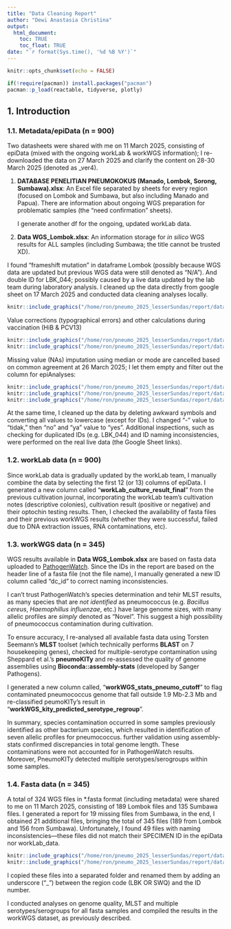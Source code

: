 ```yaml
---
title: "Data Cleaning Report"
author: "Dewi Anastasia Christina"
output: 
  html_document:
    toc: TRUE
    toc_float: TRUE
date: "`r format(Sys.time(), '%d %B %Y')`"
---
```


```r
knitr::opts_chunk$set(echo = FALSE)

if(!require(pacman)) install.packages("pacman")
pacman::p_load(reactable, tidyverse, plotly)

```

## 1. Introduction

### 1.1. Metadata/epiData (n = 900)

Two datasheets were shared with me on 11 March 2025, consisting of epiData (mixed with the ongoing workLab & workWGS information); I re-downloaded the data on 27 March 2025 and clarify the content on 28-30 March 2025 (denoted as \_ver4).

1.  **DATABASE PENELITIAN PNEUMOKOKUS (Manado, Lombok, Sorong, Sumbawa).xlsx**: An Excel file separated by sheets for every region (focused on Lombok and Sumbawa, but also including Manado and Papua). There are information about ongoing WGS preparation for problematic samples (the "need confirmation" sheets).

    I generate another df for the ongoing, updated workLab data.

2.  **Data WGS_Lombok.xlsx**: An information storage for *in silico* WGS results for ALL samples (including Sumbawa; the title cannot be trusted XD).

I found "frameshift mutation" in dataframe Lombok (possibly because WGS data are updated but previous WGS data were still denoted as "N/A"). And double ID for LBK_044; possibly caused by a live data updated by the lab team during laboratory analysis. I cleaned up the data directly from google sheet on 17 March 2025 and conducted data cleaning analyses locally.

```r
knitr::include_graphics("/home/ron/pneumo_2025_lesserSundas/report/data_cleaning_pictures/Screenshot from 2025-03-17 12-41-09.png")
```

Value corrections (typographical errors) and other calculations during vaccination (HiB & PCV13)

```r
knitr::include_graphics("/home/ron/pneumo_2025_lesserSundas/report/data_cleaning_pictures/Screenshot from 2025-03-24 10-35-33.png")
knitr::include_graphics("/home/ron/pneumo_2025_lesserSundas/report/data_cleaning_pictures/Screenshot from 2025-03-24 10-37-38.png")
```

Missing value (NAs) imputation using median or mode are cancelled based on common agreement at 26 March 2025; I let them empty and filter out the column for epiAnalyses:

```r
knitr::include_graphics("/home/ron/pneumo_2025_lesserSundas/report/data_cleaning_pictures/Screenshot from 2025-03-23 13-18-10.png")
knitr::include_graphics("/home/ron/pneumo_2025_lesserSundas/report/data_cleaning_pictures/Screenshot from 2025-03-23 13-27-18.png")
knitr::include_graphics("/home/ron/pneumo_2025_lesserSundas/report/data_cleaning_pictures/Screenshot from 2025-03-23 13-27-37.png")
```

At the same time, I cleaned up the data by deleting awkward symbols and converting all values to lowercase (except for IDs). I changed "-" value to "tidak," then "no" and "ya" value to "yes". Additional inspections, such as checking for duplicated IDs (e.g. LBK_044) and ID naming inconsistencies, were performed on the real live data (the Google Sheet links).

### 1.2. workLab data (n = 900)

Since workLab data is gradually updated by the workLab team, I manually combine the data by selecting the first 12 (or 13) columns of epiData. I generated a new column called "**workLab_culture_result_final**" from the previous cultivation journal, incorporating the workLab team's cultivation notes (descriptive colonies), cultivation result (positive or negative) and their optochin testing results. Then, I checked the availability of fasta files and their previous workWGS results (whether they were successful, failed due to DNA extraction issues, RNA contaminations, etc).

### 1.3. workWGS data (n = 345)

WGS results available in **Data WGS_Lombok.xlsx** are based on fasta data uploaded to [PathogenWatch](https://pathogen.watch/). Since the IDs in the report are based on the header line of a fasta file (not the file name), I manually generated a new ID column called "dc_id" to correct naming inconsistencies.

I can't trust PathogenWatch's species determination and tehir MLST results, as many species that are *not identified* as pneumococcus (e.g. *Bacillus cereus*, *Haemophillus influenzae*, etc.) have large genome sizes, with many allelic profiles are *simply* denoted as "Novel". This suggest a high possibility of pneumococcus contamination during cultivation.

To ensure accuracy, I re-analysed all available fasta data using Torsten Seemann's **MLST** toolset (which technically performs **BLAST** on 7 housekeeping genes), checked for multiple-serotype contamination using Sheppard et al.'s **pneumoKITy** and re-assessed the quality of genome assemblies using **Bioconda::assembly-stats** (developed by Sanger Pathogens).

I generated a new column called, "**workWGS_stats_pneumo_cutoff**" to flag contaminated pneumococcus genome that fall outside 1.9 Mb-2.3 Mb and re-classified peumoKITy's result in "**workWGS_kity_predicted_serotype_regroup**".

In summary, species contamination occurred in some samples previously identified as other bacterium species, which resulted in identification of seven allelic profiles for pneumococcus. further validation using assembly-stats confirmed discrepancies in total genome length. These contaminations were not accounted for in PathogenWatch results. Moreover, PneumoKITy detected multiple serotypes/serogroups within some samples.

### 1.4. Fasta data (n = 345)

A total of 324 WGS files in \*.fasta format (including metadata) were shared to me on 11 March 2025, consisting of 189 Lombok files and 135 Sumbawa files. I generated a report for 19 missing files from Sumbawa, in the end, I obtained 21 additional files, bringing the total of 345 files (189 from Lombok and 156 from Sumbawa). Unfortunately, I found 49 files with naming inconsistencies—these files did not match their SPECIMEN ID in the epiData nor workLab_data.

```r
knitr::include_graphics("/home/ron/pneumo_2025_lesserSundas/report/data_cleaning_pictures/Screenshot from 2025-03-12 11-40-20.png")
knitr::include_graphics("/home/ron/pneumo_2025_lesserSundas/report/data_cleaning_pictures/Screenshot from 2025-03-12 11-24-47.png")
```

I copied these files into a separated folder and renamed them by adding an underscore ("\_") between the region code (LBK OR SWQ) and the ID number.

I conducted analyses on genome quality, MLST and multiple serotypes/serogroups for all fasta samples and compiled the results in the workWGS dataset, as previously described.
